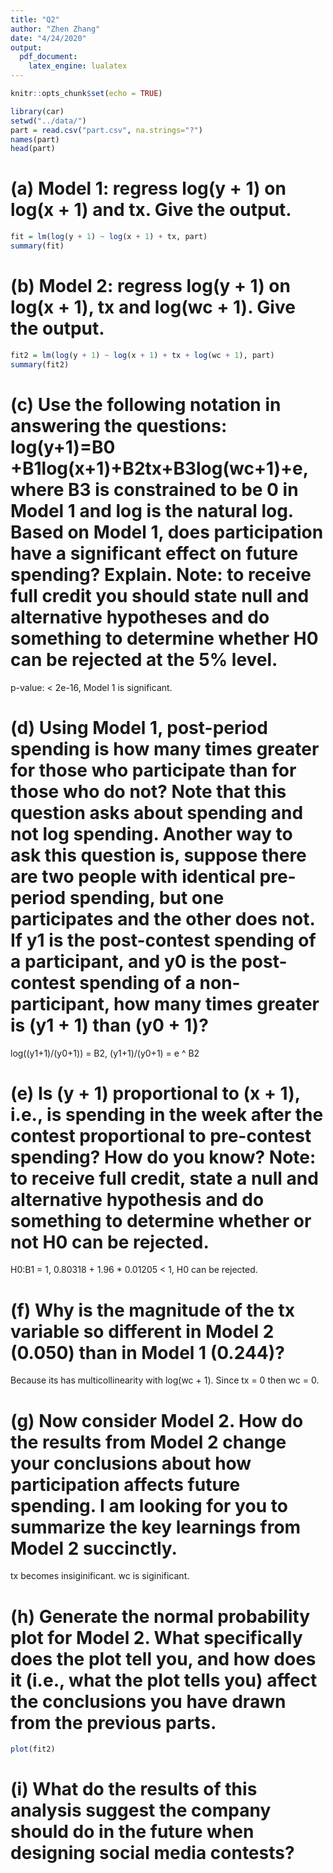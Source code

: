 ```yaml
---
title: "Q2"
author: "Zhen Zhang"
date: "4/24/2020"
output: 
  pdf_document: 
    latex_engine: lualatex
---
```


```r
knitr::opts_chunk$set(echo = TRUE)
```

```r
library(car)
setwd("../data/")
part = read.csv("part.csv", na.strings="?")
names(part)
head(part)
```
# (a) Model 1: regress log(y + 1) on log(x + 1) and tx. Give the output.
```r
fit = lm(log(y + 1) ~ log(x + 1) + tx, part)
summary(fit)
```

# (b) Model 2: regress log(y + 1) on log(x + 1), tx and log(wc + 1). Give the output.
```r
fit2 = lm(log(y + 1) ~ log(x + 1) + tx + log(wc + 1), part)
summary(fit2)
```

# (c) Use the following notation in answering the questions: log(y+1)=\beta B0 +\beta B1log(x+1)+\beta B2tx+\beta B3log(wc+1)+e, where \beta B3 is constrained to be 0 in Model 1 and log is the natural log. Based on Model 1, does participation have a significant effect on future spending? Explain. Note: to receive full credit you should state null and alternative hypotheses and do something to determine whether H0 can be rejected at the 5% level.
p-value: < 2e-16, Model 1 is significant.

# (d) Using Model 1, post-period spending is how many times greater for those who participate than for those who do not? Note that this question asks about spending and not log spending. Another way to ask this question is, suppose there are two people with identical pre-period spending, but one participates and the other does not. If y1 is the post-contest spending of a participant, and y0 is the post-contest spending of a non-participant, how many times greater is (y1 + 1) than (y0 + 1)?
log((y1+1)/(y0+1)) = \beta B2, (y1+1)/(y0+1) = e ^ \beta B2

# (e) Is (y + 1) proportional to (x + 1), i.e., is spending in the week after the contest proportional to pre-contest spending? How do you know? Note: to receive full credit, state a null and alternative hypothesis and do something to determine whether or not H0 can be rejected.
H0:\beta B1 = 1, 0.80318 + 1.96 * 0.01205 < 1, H0 can be rejected.

# (f) Why is the magnitude of the tx variable so different in Model 2 (0.050) than in Model 1 (0.244)?
Because its has multicollinearity with log(wc + 1). Since tx = 0 then wc = 0.

# (g) Now consider Model 2. How do the results from Model 2 change your conclusions about how participation affects future spending. I am looking for you to summarize the key learnings from Model 2 succinctly.
tx becomes insiginificant. wc is siginificant.

# (h) Generate the normal probability plot for Model 2. What specifically does the plot tell you, and how does it (i.e., what the plot tells you) affect the conclusions you have drawn from the previous parts.
```r
plot(fit2)
```

# (i) What do the results of this analysis suggest the company should do in the future when designing social media contests?